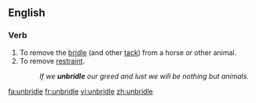 ==English==

===Verb===
{{en-verb|unbridles|unbridling|unbridled|unbridled}}

#To remove the [[bridle]] (and other [[tack]]) from a horse or other animal.
#To remove [[restraint]].
#:''If we '''unbridle''' our greed and lust we will be nothing but animals.''

[[fa:unbridle]]
[[fr:unbridle]]
[[vi:unbridle]]
[[zh:unbridle]]